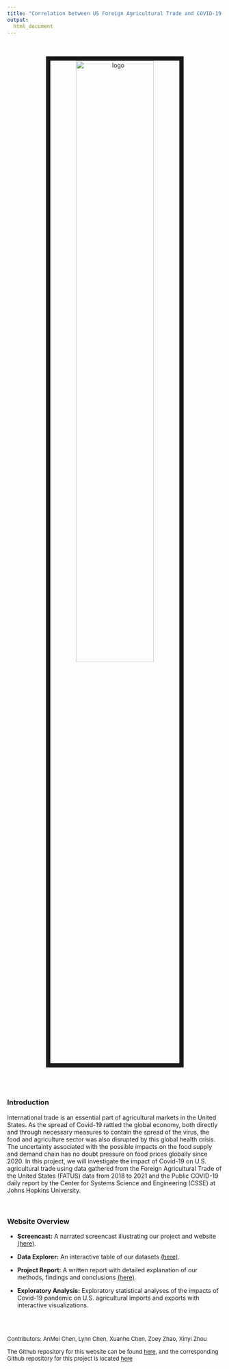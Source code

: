 ```yaml
---
title: "Correlation between US Foreign Agricultural Trade and COVID-19 Impact"
output: 
  html_document
---
```


<center>
<br><br><img src="images/image_1.jpeg" alt="logo" style="width:60%; border:10px solid"><br>
</center>

<br>
<br>

### Introduction
International trade is an essential part of agricultural markets in the United States. As the spread of Covid-19 rattled the global economy, both directly and through necessary measures to contain the spread of the virus, the food and agriculture sector was also disrupted by this global health crisis. The uncertainty associated with the possible impacts on the food supply and demand chain has no doubt pressure on food prices globally since 2020. In this project, we will investigate the impact of Covid-19 on U.S. agricultural trade using data gathered from the Foreign Agricultural Trade of the United States (FATUS) data from 2018 to 2021 and the Public COVID-19 daily report by the Center for Systems Science and Engineering (CSSE) at Johns Hopkins University.

<br>

### Website Overview

* **Screencast:** A narrated screencast illustrating our project and website [(here)](https://rhopala.github.io/USArgTrdvsCvd-19/Screencast.html).

* **Data Explorer:** An interactive table of our datasets [(here)](https://rhopala.shinyapps.io/argvscvdtables/).

* **Project Report:** A written report with detailed explanation of our methods, findings and conclusions [(here)](https://rhopala.github.io/USArgTrdvsCvd-19/project_report.html).

* **Exploratory Analysis:** Exploratory statistical analyses of the impacts of Covid-19 pandemic  on U.S. agricultural imports and exports with interactive visualizations.




<br>
<br>

<font size="2"> Contributors: </font> 
<font size="2">AnMei Chen, Lynn Chen, Xuanhe Chen, Zoey Zhao, Xinyi Zhou</font> 

<font size="2">The Github repository for this website can be found [here ](https://github.com/Rhopala/USArgTrdvsCvd-19), and the corresponding Github repository for this project is located [here](https://github.com/Rhopala/P8105_FinalProject_ArgTrdvsCvd-19)</font> 